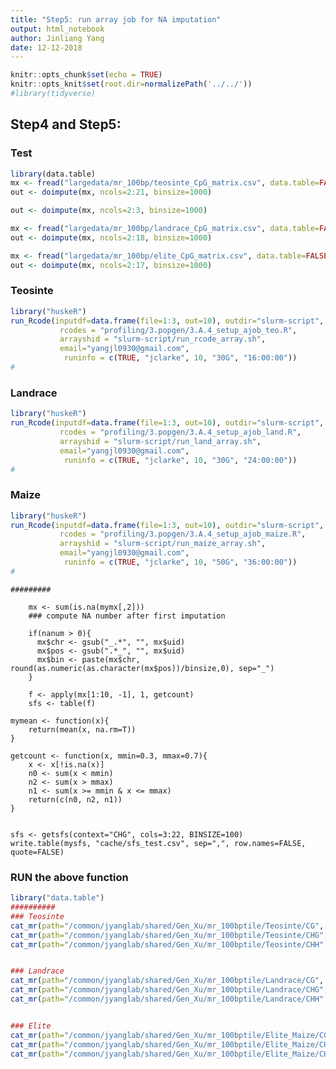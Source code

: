 ```yaml
---
title: "Step5: run array job for NA imputation"
output: html_notebook
author: Jinliang Yang
date: 12-12-2018
---
```



```r
knitr::opts_chunk$set(echo = TRUE) 
knitr::opts_knit$set(root.dir=normalizePath('../../')) 
#library(tidyverse)
```

## Step4 and Step5: 


### Test
```r
library(data.table)
mx <- fread("largedata/mr_100bp/teosinte_CpG_matrix.csv", data.table=FALSE)
out <- doimpute(mx, ncols=2:21, binsize=1000)

out <- doimpute(mx, ncols=2:3, binsize=1000)

mx <- fread("largedata/mr_100bp/landrace_CpG_matrix.csv", data.table=FALSE)
out <- doimpute(mx, ncols=2:18, binsize=1000)

mx <- fread("largedata/mr_100bp/elite_CpG_matrix.csv", data.table=FALSE)
out <- doimpute(mx, ncols=2:17, binsize=1000)

```


### Teosinte
```r
library("huskeR")
run_Rcode(inputdf=data.frame(file=1:3, out=10), outdir="slurm-script", cmdno = 1, 
           rcodes = "profiling/3.popgen/3.A.4_setup_ajob_teo.R",
           arrayshid = "slurm-script/run_rcode_array.sh",
           email="yangjl0930@gmail.com", 
            runinfo = c(TRUE, "jclarke", 10, "30G", "16:00:00"))
#
```

### Landrace
```r
library("huskeR")
run_Rcode(inputdf=data.frame(file=1:3, out=10), outdir="slurm-script", cmdno = 1, 
           rcodes = "profiling/3.popgen/3.A.4_setup_ajob_land.R",
           arrayshid = "slurm-script/run_land_array.sh",
           email="yangjl0930@gmail.com", 
            runinfo = c(TRUE, "jclarke", 10, "30G", "24:00:00"))
#
```

### Maize
```r
library("huskeR")
run_Rcode(inputdf=data.frame(file=1:3, out=10), outdir="slurm-script", cmdno = 1, 
           rcodes = "profiling/3.popgen/3.A.4_setup_ajob_maize.R",
           arrayshid = "slurm-script/run_maize_array.sh",
           email="yangjl0930@gmail.com", 
            runinfo = c(TRUE, "jclarke", 10, "50G", "36:00:00"))
#
```











```
#########
    
    mx <- sum(is.na(mymx[,2]))
    ### compute NA number after first imputation
    
    if(nanum > 0){
      mx$chr <- gsub("_.*", "", mx$uid)
      mx$pos <- gsub(".*_", "", mx$uid)
      mx$bin <- paste(mx$chr, round(as.numeric(as.character(mx$pos))/binsize,0), sep="_")
    }
      
    f <- apply(mx[1:10, -1], 1, getcount)
    sfs <- table(f)

mymean <- function(x){
    return(mean(x, na.rm=T))
}

getcount <- function(x, mmin=0.3, mmax=0.7){
    x <- x[!is.na(x)]
    n0 <- sum(x < mmin)
    n2 <- sum(x > mmax)
    n1 <- sum(x >= mmin & x <= mmax)
    return(c(n0, n2, n1))
}


sfs <- getsfs(context="CHG", cols=3:22, BINSIZE=100)
write.table(mysfs, "cache/sfs_test.csv", sep=",", row.names=FALSE, quote=FALSE)

```


### RUN the above function
```r
library("data.table")
##########
### Teosinte 
cat_mr(path="/common/jyanglab/shared/Gen_Xu/mr_100bptile/Teosinte/CG", outdir="largedata/mr_100bp/teosinte/")
cat_mr(path="/common/jyanglab/shared/Gen_Xu/mr_100bptile/Teosinte/CHG", outdir="largedata/mr_100bp/teosinte/")
cat_mr(path="/common/jyanglab/shared/Gen_Xu/mr_100bptile/Teosinte/CHH", outdir="largedata/mr_100bp/teosinte/")


### Landrace
cat_mr(path="/common/jyanglab/shared/Gen_Xu/mr_100bptile/Landrace/CG", outdir="largedata/mr_100bp/landrace/")
cat_mr(path="/common/jyanglab/shared/Gen_Xu/mr_100bptile/Landrace/CHG", outdir="largedata/mr_100bp/landrace/")
cat_mr(path="/common/jyanglab/shared/Gen_Xu/mr_100bptile/Landrace/CHH", outdir="largedata/mr_100bp/landrace/")


### Elite
cat_mr(path="/common/jyanglab/shared/Gen_Xu/mr_100bptile/Elite_Maize/CG", outdir="largedata/mr_100bp/elite/")
cat_mr(path="/common/jyanglab/shared/Gen_Xu/mr_100bptile/Elite_Maize/CHG", outdir="largedata/mr_100bp/elite/")
cat_mr(path="/common/jyanglab/shared/Gen_Xu/mr_100bptile/Elite_Maize/CHH", outdir="largedata/mr_100bp/elite/")


```





